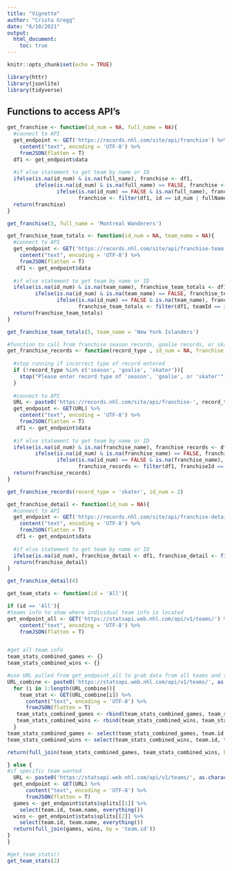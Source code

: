 ```yaml
---
title: "Vignette"
author: "Crista Gregg"
date: "6/10/2021"
output: 
  html_document:
    toc: true
---
```


```r
knitr::opts_chunk$set(echo = TRUE)
```

```r
library(httr)
library(jsonlite)
library(tidyverse)
```

## Functions to access API's
```r
get_franchise <- function(id_num = NA, full_name = NA){
  #connect to API
  get_endpoint <- GET('https://records.nhl.com/site/api/franchise') %>%
    content("text", encoding = 'UTF-8') %>%
    fromJSON(flatten = T) 
  df1 <- get_endpoint$data
  
  #if else statement to get team by name or ID
  ifelse(is.na(id_num) & is.na(full_name), franchise <- df1, 
         ifelse(is.na(id_num) & is.na(full_name) == FALSE, franchise <- filter(df1, fullName == full_name),
                ifelse(is.na(id_num) == FALSE & is.na(full_name), franchise <- filter(df1, id == id_num), 
                       franchise <- filter(df1, id == id_num | fullName == full_name)                                                         ))                                                         )
  return(franchise)
}

get_franchise(3, full_name = 'Montreal Wanderers')
```

```r

get_franchise_team_totals <- function(id_num = NA, team_name = NA){
  #connect to API
  get_endpoint <- GET('https://records.nhl.com/site/api/franchise-team-totals') %>%
    content("text", encoding = 'UTF-8') %>%
    fromJSON(flatten = T) 
   df1 <- get_endpoint$data
  
  #if else statement to get team by name or ID
  ifelse(is.na(id_num) & is.na(team_name), franchise_team_totals <- df1, 
         ifelse(is.na(id_num) & is.na(team_name) == FALSE, franchise_team_totals <- filter(df1, teamName == team_name),
                ifelse(is.na(id_num) == FALSE & is.na(team_name), franchise_team_totals <- filter(df1, teamID == id_num), 
                       franchise_team_totals <- filter(df1, teamId == id_num | teamName == team_name)                                                         ))                                                         )
  return(franchise_team_totals)
}

get_franchise_team_totals(5, team_name = 'New York Islanders')
```

```r
#function to call from franchise season records, goalie records, or skater records.
get_franchise_records <- function(record_type , id_num = NA, franchise_name = NA){
  
  #stop running if incorrect type of record entered
  if (!record_type %in% c('season', 'goalie', 'skater')){
    stop("Please enter record type of 'season', 'goalie', or 'skater'")
  }
  
  #connect to API
  URL <- paste0('https://records.nhl.com/site/api/franchise-', record_type, '-records')
  get_endpoint <- GET(URL) %>%
    content("text", encoding = 'UTF-8') %>%
    fromJSON(flatten = T) 
   df1 <- get_endpoint$data
  
  #if else statement to get team by name or ID
  ifelse(is.na(id_num) & is.na(franchise_name), franchise_records <- df1, 
         ifelse(is.na(id_num) & is.na(franchise_name) == FALSE, franchise_records <- filter(df1, franchiseName == franchise_name),
                ifelse(is.na(id_num) == FALSE & is.na(franchise_name), franchise_records <- filter(df1, franchiseId == id_num), 
                       franchise_records <- filter(df1, franchiseId == id_num | franchiseName == franchise_name)                                                         ))                                                         )
  return(franchise_records)
}

get_franchise_records(record_type = 'skater', id_num = 2)
```

```r
get_franchise_detail <- function(id_num = NA){
  #connect to API
  get_endpoint <- GET('https://records.nhl.com/site/api/franchise-detail') %>%
    content("text", encoding = 'UTF-8') %>%
    fromJSON(flatten = T) 
   df1 <- get_endpoint$data
  
  #if else statement to get team by name or ID
  ifelse(is.na(id_num), franchise_detail <- df1, franchise_detail <- filter(df1, id == id_num))                                                                                                        
  return(franchise_detail)
}

get_franchise_detail(4)
```

```r
get_team_stats <- function(id = 'All'){

if (id == 'All'){
#teams info to show where individual team info is located
get_endpoint_all <- GET('https://statsapi.web.nhl.com/api/v1/teams/') %>%
    content("text", encoding = 'UTF-8') %>%
    fromJSON(flatten = T) 


#get all team info
team_stats_combined_games <- {}
team_stats_combined_wins <- {}

#use URL pulled from get_endpoint_all to grab data from all teams and then combine
URL_combine <- paste0('https://statsapi.web.nhl.com/api/v1/teams/', as.character(get_endpoint_all$teams$id), '/stats', '?expand=team.stats')
  for (i in 1:length(URL_combine)){
    team_stat <- GET(URL_combine[i]) %>%
      content("text", encoding = 'UTF-8') %>%
      fromJSON(flatten = T) 
   team_stats_combined_games <- rbind(team_stats_combined_games, team_stat$stats$splits[[1]])
   team_stats_combined_wins <- rbind(team_stats_combined_wins, team_stat$stats$splits[[2]])
  }
team_stats_combined_games <- select(team_stats_combined_games, team.id, team.name, everything())
team_stats_combined_wins <- select(team_stats_combined_wins, team.id, team.name, everything())

return(full_join(team_stats_combined_games, team_stats_combined_wins, by = 'team.id'))

} else {
#if specific team wanted
  URL <- paste0('https://statsapi.web.nhl.com/api/v1/teams/', as.character(id), '/stats', '?expand=team.stats')
  get_endpoint <- GET(URL) %>%
      content("text", encoding = 'UTF-8') %>%
      fromJSON(flatten = T) 
  games <- get_endpoint$stats$splits[[1]] %>% 
    select(team.id, team.name, everything())
  wins <- get_endpoint$stats$splits[[2]] %>% 
    select(team.id, team.name, everything())
  return(full_join(games, wins, by = 'team.id'))
}
}

#get_team_stats()
get_team_stats(2)
```


